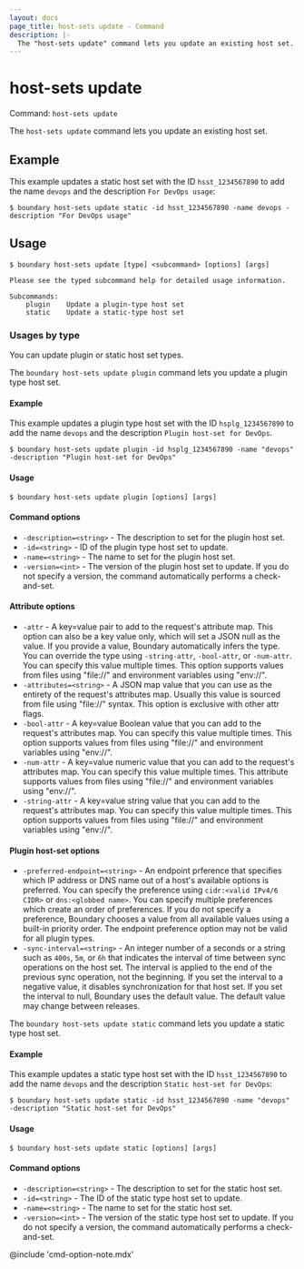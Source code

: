 ```yaml
---
layout: docs
page_title: host-sets update - Command
description: |-
  The "host-sets update" command lets you update an existing host set.
---
```


# host-sets update

Command: `host-sets update`

The `host-sets update` command lets you update an existing host set.

## Example

This example updates a static host set with the ID `hsst_1234567890` to add the name `devops` and the description `For DevOps usage`:

```shell-session
$ boundary host-sets update static -id hsst_1234567890 -name devops -description "For DevOps usage"
```

## Usage

<CodeBlockConfig hideClipboard>

```shell-session
$ boundary host-sets update [type] <subcommand> [options] [args]

Please see the typed subcommand help for detailed usage information.

Subcommands:
    plugin    Update a plugin-type host set
    static    Update a static-type host set
```

</CodeBlockConfig>

### Usages by type

You can update plugin or static host set types.

<Tabs>
<Tab heading="plugin">

The `boundary host-sets update plugin` command lets you update a plugin type host set.

#### Example

This example updates a plugin type host set with the ID `hsplg_1234567890` to add the name `devops` and the description `Plugin host-set for DevOps`.

```shell-session
$ boundary host-sets update plugin -id hsplg_1234567890 -name "devops" -description "Plugin host-set for DevOps"
```

#### Usage

<CodeBlockConfig hideClipboard>

```shell-session
$ boundary host-sets update plugin [options] [args]
```

</CodeBlockConfig>

#### Command options

- `-description=<string>` - The description to set for the plugin host set.
- `-id=<string>` - ID of the plugin type host set to update.
- `-name=<string>` - The name to set for the plugin host set.
- `-version=<int>` - The version of the plugin host set to update.
If you do not specify a version, the command automatically performs a check-and-set.

#### Attribute options

- `-attr` - A key=value pair to add to the request's attribute map.
This option can also be a key value only, which will set a JSON null as the value.
If you provide a value, Boundary automatically infers the type.
You can override the type using `-string-attr`, `-bool-attr`, or `-num-attr`.
You can specify this value multiple times.
This option supports values from files using "file://" and environment variables using "env://".
- `-attributes=<string>` - A JSON map value that you can use as the entirety of the request's attributes map.
Usually this value is sourced from file using "file://" syntax.
This option is exclusive with other attr flags.
- `-bool-attr` - A key=value Boolean value that you can add to the request's attributes map.
You can specify this value multiple times.
This option supports values from files using "file://" and environment variables using "env://".
- `-num-attr` - A key=value numeric value that you can add to the request's attributes map.
You can specify this value multiple times.
This attribute supports values from files using "file://" and environment variables using "env://".
- `-string-attr` - A key=value string value that you can add to the request's attributes map.
You can specify this value multiple times.
This option supports values from files using "file://" and environment variables using "env://".

#### Plugin host-set options

- `-preferred-endpoint=<string>` - An endpoint prference that specifies which IP address or DNS name out of a host's available options is preferred.
You can specify the preference using `cidr:<valid IPv4/6 CIDR>` or `dns:<globbed name>`.
You can specify multiple preferences which create an order of preferences.
If you do not specify a preference, Boundary chooses a value from all available values using a built-in priority order.
The endpoint preference option may not be valid for all plugin types.
- `-sync-interval=<string>` - An integer number of a seconds or a string such as `400s`, `5m`, or `6h` that indicates the interval of time between sync operations on the host set.
The interval is applied to the end of the previous sync operation, not the beginning.
If you set the interval to a negative value, it disables synchronization for that host set.
If you set the interval to null, Boundary uses the default value.
The default value may change between releases.

</Tab>

<Tab heading="static">

The `boundary host-sets update static` command lets you update a static type host set.

#### Example

This example updates a static type host set with the ID `hsst_1234567890` to add the name `devops` and the description `Static host-set for DevOps`:

```shell-session
$ boundary host-sets update static -id hsst_1234567890 -name "devops" -description "Static host-set for DevOps"
```

#### Usage

<CodeBlockConfig hideClipboard>

```shell-session
$ boundary host-sets update static [options] [args]
```

</CodeBlockConfig>

#### Command options

- `-description=<string>` - The description to set for the static host set.
- `-id=<string>` - The ID of the static type host set to update.
- `-name=<string>` - The name to set for the static host set.
- `-version=<int>` - The version of the static type host set to update.
If you do not specify a version, the command automatically performs a check-and-set.

</Tab>
</Tabs>

@include 'cmd-option-note.mdx'